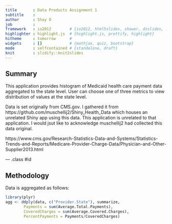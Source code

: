 ```yaml
---
title       : Data Products Assignment 1
subtitle    : 
author      : Shay O
job         : 
framework   : io2012        # {io2012, html5slides, shower, dzslides, ...}
highlighter : highlight.js  # {highlight.js, prettify, highlight}
hitheme     : tomorrow      # 
widgets     : []            # {mathjax, quiz, bootstrap}
mode        : selfcontained # {standalone, draft}
knit        : slidify::knit2slides
---
```


## Summary

This application provides histogram of Medicaid health care payment data aggregated to the state level. User can choose one of three metrics to view distribution of values at the state level.

Data is set originally from CMS.gov. I gathered it from https://github.com/muschellij2/Shiny_Health_Data which houses an unrelated Shiny app using this data. This application is unrelated to that application. I would jsut like to acknowledge muschellij2 had collected this data original.

https://www.cms.gov/Research-Statistics-Data-and-Systems/Statistics-Trends-and-Reports/Medicare-Provider-Charge-Data/Physician-and-Other-Supplier2013.html

--- .class #id 

## Methodology

Data is aggregated as follows:
```r
library(plyr)
agg <- ddply(data, c("Provider.State"), summarize, 
        Payments = sum(Average.Total.Payments),              
        CoveredCharges = sum(Average.Covered.Charges),
        PercentPayments = Payments/CoveredCharges)
```


